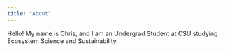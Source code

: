 ```yaml
---
title: "About"
---
```


Hello! My name is Chris, and I am an Undergrad Student at CSU studying Ecosystem Science and Sustainability.

```{}
```
